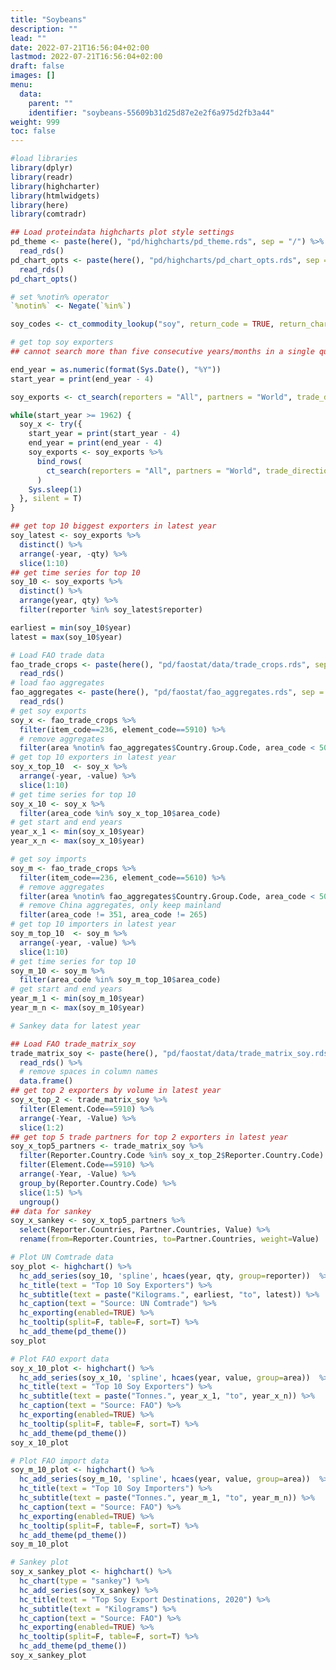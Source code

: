 ```yaml
---
title: "Soybeans"
description: ""
lead: ""
date: 2022-07-21T16:56:04+02:00
lastmod: 2022-07-21T16:56:04+02:00
draft: false
images: []
menu:
  data:
    parent: ""
    identifier: "soybeans-55609b31d25d87e2e2f6a975d2fb3a44"
weight: 999
toc: false
---
```


```r
#load libraries
library(dplyr)
library(readr)
library(highcharter)
library(htmlwidgets)
library(here)
library(comtradr)

## Load proteindata highcharts plot style settings
pd_theme <- paste(here(), "pd/highcharts/pd_theme.rds", sep = "/") %>%
  read_rds()
pd_chart_opts <- paste(here(), "pd/highcharts/pd_chart_opts.rds", sep = "/") %>%
  read_rds()
pd_chart_opts()

# set %notin% operator
`%notin%` <- Negate(`%in%`)

```

```r
soy_codes <- ct_commodity_lookup("soy", return_code = TRUE, return_char = TRUE)

# get top soy exporters
## cannot search more than five consecutive years/months in a single query, so must do multiple queries and append

end_year = as.numeric(format(Sys.Date(), "%Y"))
start_year = print(end_year - 4)

soy_exports <- ct_search(reporters = "All", partners = "World", trade_direction = "exports", start_date = start_year, end_date = end_year, commod_codes = "1201")

while(start_year >= 1962) {
  soy_x <- try({
    start_year = print(start_year - 4)
    end_year = print(end_year - 4)
    soy_exports <- soy_exports %>%
      bind_rows(
        ct_search(reporters = "All", partners = "World", trade_direction = "exports", start_date = start_year, end_date = end_year, commod_codes = "1201")
      )
    Sys.sleep(1)
  }, silent = T)
}

## get top 10 biggest exporters in latest year
soy_latest <- soy_exports %>%
  distinct() %>%
  arrange(-year, -qty) %>%
  slice(1:10)
## get time series for top 10
soy_10 <- soy_exports %>%
  distinct() %>%
  arrange(year, qty) %>%
  filter(reporter %in% soy_latest$reporter)

earliest = min(soy_10$year)
latest = max(soy_10$year)

```

```r

# Load FAO trade data
fao_trade_crops <- paste(here(), "pd/faostat/data/trade_crops.rds", sep = "/") %>%
  read_rds()
# load fao aggregates
fao_aggregates <- paste(here(), "pd/faostat/fao_aggregates.rds", sep = "/") %>%
  read_rds()
# get soy exports
soy_x <- fao_trade_crops %>%
  filter(item_code==236, element_code==5910) %>%
  # remove aggregates
  filter(area %notin% fao_aggregates$Country.Group.Code, area_code < 5000)
# get top 10 exporters in latest year
soy_x_top_10  <- soy_x %>%
  arrange(-year, -value) %>%
  slice(1:10)
# get time series for top 10
soy_x_10 <- soy_x %>%
  filter(area_code %in% soy_x_top_10$area_code)
# get start and end years
year_x_1 <- min(soy_x_10$year)
year_x_n <- max(soy_x_10$year)

# get soy imports
soy_m <- fao_trade_crops %>%
  filter(item_code==236, element_code==5610) %>%
  # remove aggregates
  filter(area %notin% fao_aggregates$Country.Group.Code, area_code < 5000) %>%
  # remove China aggregates, only keep mainland
  filter(area_code != 351, area_code != 265)
# get top 10 importers in latest year
soy_m_top_10  <- soy_m %>%
  arrange(-year, -value) %>%
  slice(1:10)
# get time series for top 10
soy_m_10 <- soy_m %>%
  filter(area_code %in% soy_m_top_10$area_code)
# get start and end years
year_m_1 <- min(soy_m_10$year)
year_m_n <- max(soy_m_10$year)

# Sankey data for latest year

## Load FAO trade_matrix_soy
trade_matrix_soy <- paste(here(), "pd/faostat/data/trade_matrix_soy.rds", sep = "/") %>%
  read_rds() %>%
  # remove spaces in column names
  data.frame()
## get top 2 exporters by volume in latest year
soy_x_top_2 <- trade_matrix_soy %>%
  filter(Element.Code==5910) %>%
  arrange(-Year, -Value) %>%
  slice(1:2)
## get top 5 trade partners for top 2 exporters in latest year
soy_x_top5_partners <- trade_matrix_soy %>%
  filter(Reporter.Country.Code %in% soy_x_top_2$Reporter.Country.Code) %>%
  filter(Element.Code==5910) %>%
  arrange(-Year, -Value) %>%
  group_by(Reporter.Country.Code) %>%
  slice(1:5) %>%
  ungroup()
## data for sankey
soy_x_sankey <- soy_x_top5_partners %>%
  select(Reporter.Countries, Partner.Countries, Value) %>%
  rename(from=Reporter.Countries, to=Partner.Countries, weight=Value)

```

```r

# Plot UN Comtrade data
soy_plot <- highchart() %>%
  hc_add_series(soy_10, 'spline', hcaes(year, qty, group=reporter))  %>%
  hc_title(text = "Top 10 Soy Exporters") %>%
  hc_subtitle(text = paste("Kilograms.", earliest, "to", latest)) %>%
  hc_caption(text = "Source: UN Comtrade") %>%
  hc_exporting(enabled=TRUE) %>%
  hc_tooltip(split=F, table=F, sort=T) %>%
  hc_add_theme(pd_theme())
soy_plot

# Plot FAO export data
soy_x_10_plot <- highchart() %>%
  hc_add_series(soy_x_10, 'spline', hcaes(year, value, group=area))  %>%
  hc_title(text = "Top 10 Soy Exporters") %>%
  hc_subtitle(text = paste("Tonnes.", year_x_1, "to", year_x_n)) %>%
  hc_caption(text = "Source: FAO") %>%
  hc_exporting(enabled=TRUE) %>%
  hc_tooltip(split=F, table=F, sort=T) %>%
  hc_add_theme(pd_theme())
soy_x_10_plot

# Plot FAO import data
soy_m_10_plot <- highchart() %>%
  hc_add_series(soy_m_10, 'spline', hcaes(year, value, group=area))  %>%
  hc_title(text = "Top 10 Soy Importers") %>%
  hc_subtitle(text = paste("Tonnes.", year_m_1, "to", year_m_n)) %>%
  hc_caption(text = "Source: FAO") %>%
  hc_exporting(enabled=TRUE) %>%
  hc_tooltip(split=F, table=F, sort=T) %>%
  hc_add_theme(pd_theme())
soy_m_10_plot

# Sankey plot
soy_x_sankey_plot <- highchart() %>%
  hc_chart(type = "sankey") %>%
  hc_add_series(soy_x_sankey) %>%
  hc_title(text = "Top Soy Export Destinations, 2020") %>%
  hc_subtitle(text = "Kilograms") %>%
  hc_caption(text = "Source: FAO") %>%
  hc_exporting(enabled=TRUE) %>%
  hc_tooltip(split=F, table=F, sort=T) %>%
  hc_add_theme(pd_theme())
soy_x_sankey_plot

```


